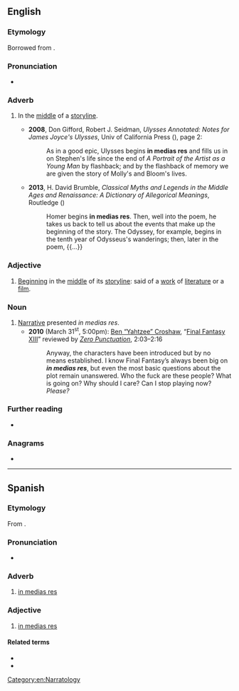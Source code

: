 ==English==

===Etymology===
Borrowed from {{bor|en|la|[[in]] [[mediās]] [[rēs]]|lit=into the middle of things}}.

===Pronunciation===
* {{IPA|en|/ɪn ˌmiːdɪəs ˈɹeɪz/}}

===Adverb===
{{en-adv|-}}

# In the [[middle]] of a [[storyline]].
#: {{syn|en|in-between}}
#: {{coordinate terms|en|ab ovo}}
#: {{ux|en|This novel begins '''in medias res'''.}}
#* '''2008''', Don Gifford, Robert J. Seidman, ''Ulysses Annotated: Notes for James Joyce's Ulysses'', Univ of California Press ({{ISBN|9780520253971}}), page 2:
#*: As in a good epic, Ulysses begins '''in medias res''' and fills us in on Stephen's life since the end of ''A Portrait of the Artist as a Young Man'' by flashback; and by the flashback of memory we are given the story of Molly's and Bloom's lives.
#* '''2013''', H. David Brumble, ''Classical Myths and Legends in the Middle Ages and Renaissance: A Dictionary of Allegorical Meanings'', Routledge ({{ISBN|9781136797378}})
#*: Homer begins '''in medias res'''. Then, well into the poem, he takes us back to tell us about the events that make up the beginning of the story. The Odyssey, for example, begins in the tenth year of Odysseus's wanderings; then, later in the  poem, {{...}}

===Adjective===
{{en-adj|-}}

# [[begin|Beginning]] in the [[middle]] of its [[storyline]]: said of a [[work]] of [[literature]] or a [[film]].
#: {{ux|en|Although not strictly '''in medias res''', the film uses flashbacks extensively.}}

===Noun===
{{en-noun|-}}

# [[narrative|Narrative]] presented ''in medias res''.
#* '''2010''' (March 31<sup>st</sup>, 5:00pm): <span class="plainlinks">[http://www.escapistmagazine.com/profiles/view/Yahtzee%20Croshaw Ben “Yahtzee” Croshaw], “[http://www.escapistmagazine.com/videos/view/zero-punctuation/1569-Final-Fantasy-XIII Final Fantasy XIII]” reviewed by ''[http://www.escapistmagazine.com/videos/view/zero-punctuation Zero Punctuation]''</span>, 2:03–2:16
#*: Anyway, the characters have been introduced but by no means established. I know Final Fantasy’s always been big on '''''in medias res''''', but even the most basic questions about the plot remain unanswered. Who the fuck are these people? What is going on? Why should I care? Can I stop playing now? ''Please?''

===Further reading===
* {{pedia}}

===Anagrams===
* {{anagrams|en|a=adeeiimnrss|sideramines}}

[[Category:en:Narratology]]

----

==Spanish==
{{wikipedia|lang=es}}

===Etymology===
From {{etyl|la|es}} {{m|la|in}} {{m|la|medias}} {{m|la|res|lit=into the middle of things}}.

===Pronunciation===
* {{IPA|es|/in ˈme.ðjas ˌres/}}

===Adverb===
{{es-adv}}

# [[#English|in medias res]]

===Adjective===
{{es-adj|pl=in medias res}}

# [[#English|in medias res]]

====Related terms====
* {{l|es|ab initio}}
* {{l|es|ab ovo}}